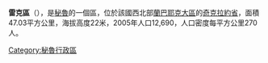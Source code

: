 {{Infobox district
<!-- See Template:Infobox district for additional fields and descriptions -->
| name                    = 雷克區
| native_name             = 
| native_name_lang        = es<!-- ISO 639-2 code e.g. "es" for Spanish -->
| settlement_type         = 省
| image_skyline           = 
| image_alt               = 
| image_caption           = 
| image_flag              =  
| flag_alt                = 
| image_shield            = 
| shield_alt              = 
| nickname                = 
| image_map               = 
| mapsize                 = frameless
| map_alt                 = 
| map_caption             = Location of Reque in the [[Chiclayo_Province|Chiclayo]] province
| latd  = |latm  = |lats  = |latNS  = 
| longd = |longm = |longs = |longEW = 
| coor_pinpoint           = 
| coordinates_type        = region:PE_type:adm3rd
| coordinates_display     = inline,title
| coordinates_footnotes   = 
| coordinates_region      = PE
| subdivision_type        = [[國家|國家]]
| subdivision_name        = {{flag|Peru}}
| subdivision_type1       = [[秘魯大區|大區]]
| subdivision_name1       = [[蘭巴耶克大區|蘭巴耶克]]
| subdivision_type2       = [[秘魯省份|省份]]
| subdivision_name2       = [[奇克拉約省|奇克拉約]]
| parts_type              = [[Subnational_entity|Subdivisions]]
| parts_style             = para
| p1                      = 
| established_title       = Founded
| established_date        = 
| seat_type               = [[首都|首都]]
| seat                    = 雷克
| leader_party            = 
| leader_title            = [[市長|市長]]
| leader_name             = Junior Vasquez Torres
| unit_pref               = Metric<!-- or US or UK -->
| area_footnotes          = 
| area_total_km2          = 47.03
| area_note               = 
| elevation_footnotes     = 
| elevation_m             = 22
| population_footnotes    = 
| population_total        = 12690
| population_as_of        = [[Peru_2005_Census|2005 census]]
| population_density_km2  = auto
| population_note         = 
| timezone1               = [[秘魯時間|PET]]
| utc_offset1             = -5
| blank_name_sec1         = [[UBIGEO|UBIGEO]]
| blank_info_sec1         = 140113
| website                 = 
| footnotes               = 
}}
'''雷克區'''（{{lang-es|Distrito de Reque}}），是[[秘魯|秘魯]]的一個區，位於該國西北部[[蘭巴耶克大區|蘭巴耶克大區]]的[[奇克拉約省|奇克拉約省]]，面積47.03平方公里，海拔高度22米，2005年人口12,690，人口密度每平方公里270人。

{{Peru-geo-stub}}
[[Category:秘魯行政區|Category:秘魯行政區]]
